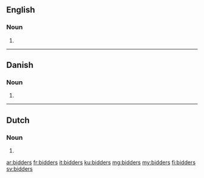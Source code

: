 ==English==

===Noun===
{{head|en|plural}}

# {{plural of|bidder|lang=en}}

----

==Danish==

===Noun===
{{head|da|noun form|g=c}}

# {{genitive plural indefinite of|bid|lang=da}}

----

==Dutch==

===Noun===
{{head|nl}}

# {{nl-noun form of|pl|bidder}}

[[ar:bidders]]
[[fr:bidders]]
[[it:bidders]]
[[ku:bidders]]
[[mg:bidders]]
[[my:bidders]]
[[fi:bidders]]
[[sv:bidders]]